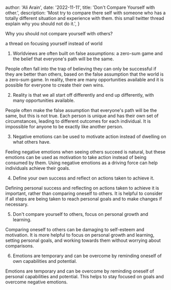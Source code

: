 
  author: 'Ali Arain',
  date: '2022-11-11',
  title: 'Don't Compare Yourself with other.',
  description:
    'Most try to compare there self with someone who
    has a totally different situation and experience with them. this small twitter thread explain why you should not do it.',
}


Why you should not compare yourself with others?

a thread on focusing yourself instead of world

1. Worldviews are often built on false assumptions:
   a zero-sum game and the belief that everyone's path will be the same.

People often fall into the trap of believing they can only be successful if they are better than others, based on the false assumption that the world is a zero-sum game. In reality, there are many opportunities available and it is possible for everyone to create their own wins.

2. Reality is that we all start off differently and end up differently, with many opportunities available.

People often make the false assumption that everyone's path will be the same, but this is not true. Each person is unique and has their own set of circumstances, leading to different outcomes for each individual. It is impossible for anyone to be exactly like another person.

3. Negative emotions can be used to motivate action instead of dwelling on what others have.

Feeling negative emotions when seeing others succeed is natural, but these emotions can be used as motivation to take action instead of being consumed by them. Using negative emotions as a driving force can help individuals achieve their goals.

4. Define your own success and reflect on actions taken to achieve it.

Defining personal success and reflecting on actions taken to achieve it is important, rather than comparing oneself to others. It is helpful to consider if all steps are being taken to reach personal goals and to make changes if necessary.

5. Don't compare yourself to others, focus on personal growth and learning.

Comparing oneself to others can be damaging to self-esteem and motivation. It is more helpful to focus on personal growth and learning, setting personal goals, and working towards them without worrying about comparisons.

6. Emotions are temporary and can be overcome by reminding oneself of own capabilities and potential.

Emotions are temporary and can be overcome by reminding oneself of personal capabilities and potential. This helps to stay focused on goals and overcome negative emotions.

